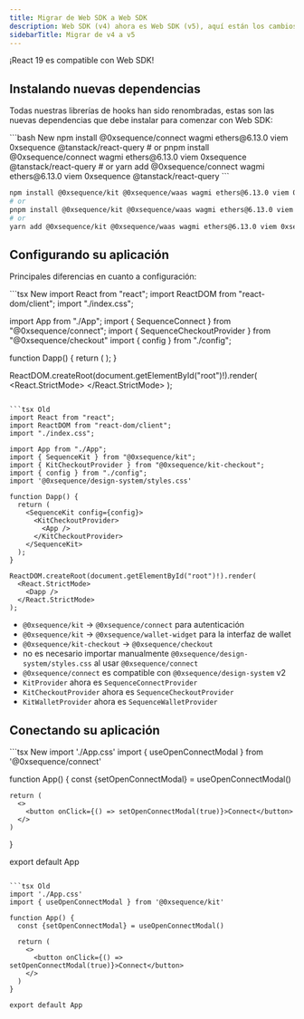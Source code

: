 ```yaml
---
title: Migrar de Web SDK a Web SDK
description: Web SDK (v4) ahora es Web SDK (v5), aquí están los cambios más importantes.
sidebarTitle: Migrar de v4 a v5
---
```


<Note>
  ¡React 19 es compatible con Web SDK!
</Note>

## Instalando nuevas dependencias
Todas nuestras librerías de hooks han sido renombradas, estas son las nuevas dependencias que debe instalar para comenzar con Web SDK:

<CodeGroup>
  ```bash New 
  npm install @0xsequence/connect wagmi ethers@6.13.0 viem 0xsequence @tanstack/react-query
  # or
  pnpm install @0xsequence/connect wagmi ethers@6.13.0 viem 0xsequence @tanstack/react-query
  # or
  yarn add @0xsequence/connect wagmi ethers@6.13.0 viem 0xsequence @tanstack/react-query
  ```

  ```bash Old
  npm install @0xsequence/kit @0xsequence/waas wagmi ethers@6.13.0 viem 0xsequence @0xsequence/design-system@^1.9.0 motion @tanstack/react-query
  # or
  pnpm install @0xsequence/kit @0xsequence/waas wagmi ethers@6.13.0 viem 0xsequence @0xsequence/design-system@^1.9.0 motion @tanstack/react-query
  # or
  yarn add @0xsequence/kit @0xsequence/waas wagmi ethers@6.13.0 viem 0xsequence @0xsequence/design-system@^1.9.0 motion @tanstack/react-query
  ```
</CodeGroup>

## Configurando su aplicación
Principales diferencias en cuanto a configuración:

<CodeGroup>
  ```tsx New
  import React from "react";
  import ReactDOM from "react-dom/client";
  import "./index.css"; 

  import App from "./App";
  import { SequenceConnect } from "@0xsequence/connect";
  import { SequenceCheckoutProvider } from "@0xsequence/checkout"
  import { config } from "./config";

  function Dapp() {
    return (
      <SequenceConnect config={config}>
        <SequenceCheckoutProvider>
            <App />
        </SequenceCheckoutProvider>
      </SequenceConnect>
    );
  }

  ReactDOM.createRoot(document.getElementById("root")!).render(
    <React.StrictMode>
      <Dapp />
    </React.StrictMode>
  );
  ```

  ```tsx Old
  import React from "react";
  import ReactDOM from "react-dom/client";
  import "./index.css";

  import App from "./App";
  import { SequenceKit } from "@0xsequence/kit";
  import { KitCheckoutProvider } from "@0xsequence/kit-checkout";
  import { config } from "./config";
  import '@0xsequence/design-system/styles.css'

  function Dapp() {
    return (
      <SequenceKit config={config}>
        <KitCheckoutProvider>
          <App />
        </KitCheckoutProvider>
      </SequenceKit>
    );
  }

  ReactDOM.createRoot(document.getElementById("root")!).render(
    <React.StrictMode>
      <Dapp />
    </React.StrictMode>
  );
  ```
</CodeGroup>

- `@0xsequence/kit` -> `@0xsequence/connect` para autenticación
- `@0xsequence/kit` -> `@0xsequence/wallet-widget` para la interfaz de wallet
- `@0xsequence/kit-checkout` -> `@0xsequence/checkout`
- no es necesario importar manualmente `@0xsequence/design-system/styles.css` al usar `@0xsequence/connect`
- `@0xsequence/connect` es compatible con `@0xsequence/design-system` v2
- `KitProvider` ahora es `SequenceConnectProvider`
- `KitCheckoutProvider` ahora es `SequenceCheckoutProvider`
- `KitWalletProvider` ahora es `SequenceWalletProvider`

## Conectando su aplicación

<CodeGroup>
  ```tsx New
  import './App.css'
  import { useOpenConnectModal } from '@0xsequence/connect'

  function App() {
    const {setOpenConnectModal} = useOpenConnectModal()
    
    return (
      <>
        <button onClick={() => setOpenConnectModal(true)}>Connect</button>
      </>
    )
  }

  export default App
  ```

  ```tsx Old
  import './App.css'
  import { useOpenConnectModal } from '@0xsequence/kit'

  function App() {
    const {setOpenConnectModal} = useOpenConnectModal()
    
    return (
      <>
        <button onClick={() => setOpenConnectModal(true)}>Connect</button>
      </>
    )
  }

  export default App
  ```
</CodeGroup>